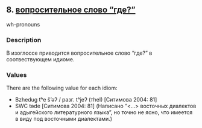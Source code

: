 ## 8. <a href =  'https://agricolamz.github.io/The_Circassian_Isoglosses_Database/8.html'>вопросительное слово "где?"</a>
wh-pronouns

### Description

В изоглоссе приводится вопросительное слово "где?" в соотвествующем идиоме.

### Values
There are the following value for each idiom:

* Bzhedug  tʰe š'əʔ / разг. tʰjeʔ (тhеI) [Ситимова 2004: 81] 
* SWC  təde [Ситимова 2004: 81] (Написано "<...> восточных диалектов и адыгейского литературного языка", но точно не ясно, что имеется в виду под восточными диалектами.)

